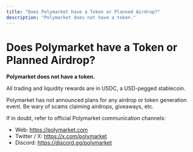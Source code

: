 ```yaml
---
title: "Does Polymarket have a Token or Planned Airdrop?"
description: "Polymarket does not have a token."
---
```


# Does Polymarket have a Token or Planned Airdrop?

**Polymarket does not have a token.**

All trading and liquidity rewards are in USDC, a USD-pegged stablecoin.

Polymarket has not announced plans for any airdrop or token generation event. Be wary of scams claiming airdrops, giveaways, etc.

If in doubt, refer to official Polymarket communication channels:

* Web: https://polymarket.com
* Twitter / X: https://x.com/polymarket
* Discord: https://discord.gg/polymarket
